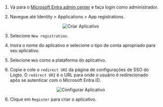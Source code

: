 1. Vá para o [Microsoft Entra admin center](https://entra.microsoft.com/) e faça login como administrador.

2. Navegue até Identity > Applications > App registrations.

<center>
  <img src="/img/assets/entra_id_oidc_create_application.webp" alt="Criar Aplicativo" />
</center>

3. Selecione `New registration`.

4. Insira o nome do aplicativo e selecione o tipo de conta apropriado para seu aplicativo.

5. Selecione `Web` como a plataforma do aplicativo.

6. Copie e cole o `redirect URI` da página de configurações de SSO do Logto. O `redirect URI` é o URL para onde o usuário é redirecionado após se autenticar com o Microsoft Entra ID.

<center>
  <img src="/img/assets/entra_id_oidc_config_application.webp" alt="Configurar Aplicativo" />
</center>

6. Clique em `Register` para criar o aplicativo.

